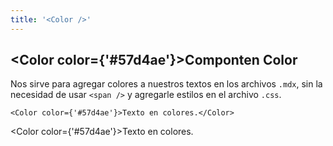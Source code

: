 ```yaml
---
title: '<Color />'
---
```


## <Color color={'#57d4ae'}>Componten Color</Color>

Nos sirve para agregar colores a nuestros textos en los archivos `.mdx`, sin la necesidad de usar `<span />` y agregarle estilos en el archivo `.css`.

```mdx
<Color color={'#57d4ae'}>Texto en colores.</Color>
```
<Color color={'#57d4ae'}>Texto en colores.</Color>